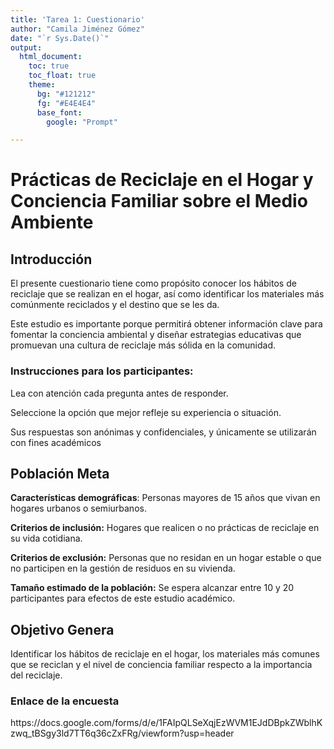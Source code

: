 ---
title: 'Tarea 1: Cuestionario'
author: "Camila Jiménez Gómez"
date: "`r Sys.Date()`"
output: 
  html_document:
    toc: true
    toc_float: true
    theme:
      bg: "#121212"
      fg: "#E4E4E4"
      base_font:
        google: "Prompt"

---

# Prácticas de Reciclaje en el Hogar y Conciencia Familiar sobre el Medio Ambiente


## Introducción

El presente cuestionario tiene como propósito conocer los hábitos de reciclaje que se realizan en el hogar, así como identificar los materiales más comúnmente reciclados y el destino que se les da.

Este estudio es importante porque permitirá obtener información clave para fomentar la conciencia ambiental y diseñar estrategias educativas que promuevan una cultura de reciclaje más sólida en la comunidad.


### Instrucciones para los participantes: 

Lea con atención cada pregunta antes de responder.

Seleccione la opción que mejor refleje su experiencia o situación.

Sus respuestas son anónimas y confidenciales, y únicamente se utilizarán con fines académicos


## Población Meta 

**Características demográficas**: Personas mayores de 15 años que vivan en hogares urbanos o semiurbanos.

**Criterios de inclusión:** Hogares que realicen o no prácticas de reciclaje en su vida cotidiana.

**Criterios de exclusión:** Personas que no residan en un hogar estable o que no participen en la gestión de residuos en su vivienda.

**Tamaño estimado de la población:** Se espera alcanzar entre 10 y 20 participantes para efectos de este estudio académico.


## Objetivo Genera

Identificar los hábitos de reciclaje en el hogar, los materiales más comunes que se reciclan y el nivel de conciencia familiar respecto a la importancia del reciclaje.


### Enlace de la encuesta
https://docs.google.com/forms/d/e/1FAIpQLSeXqjEzWVM1EJdDBpkZWblhKzwq_tBSgy3ld7TT6q36cZxFRg/viewform?usp=header 